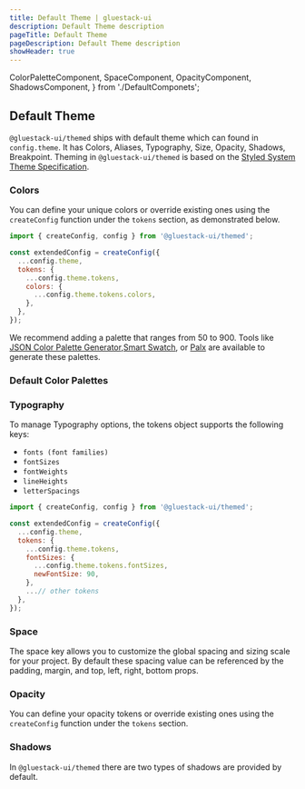 ```yaml
---
title: Default Theme | gluestack-ui
description: Default Theme description
pageTitle: Default Theme
pageDescription: Default Theme description
showHeader: true
---
```


  ColorPaletteComponent,
  SpaceComponent,
  OpacityComponent,
  ShadowsComponent,
} from './DefaultComponets';

<Meta title="Theme/Default Theme" />

## Default Theme

`@gluestack-ui/themed` ships with default theme which can found in `config.theme`. It has Colors, Aliases, Typography, Size, Opacity, Shadows, Breakpoint. Theming in `@gluestack-ui/themed` is based on the [Styled System Theme Specification](https://github.com/system-ui/theme-specification).

### Colors

You can define your unique colors or override existing ones using the `createConfig` function under the `tokens` section, as demonstrated below.

```jsx
import { createConfig, config } from '@gluestack-ui/themed';

const extendedConfig = createConfig({
  ...config.theme,
  tokens: {
    ...config.theme.tokens,
    colors: {
      ...config.theme.tokens.colors,
    },
  },
});
```

We recommend adding a palette that ranges from 50 to 900. Tools like [JSON Color Palette Generator](https://json-color-palette-generator.vercel.app),[Smart Swatch](https://smart-swatch.netlify.app/), or [Palx](https://palx.jxnblk.com/) are available to generate these palettes.

### Default Color Palettes

<ColorPaletteComponent />

### Typography

To manage Typography options, the tokens object supports the following keys:

- `fonts (font families)`
- `fontSizes`
- `fontWeights`
- `lineHeights`
- `letterSpacings`

```jsx
import { createConfig, config } from '@gluestack-ui/themed';

const extendedConfig = createConfig({
  ...config.theme,
  tokens: {
    ...config.theme.tokens,
    fontSizes: {
      ...config.theme.tokens.fontSizes,
      newFontSize: 90,
    },
    ...// other tokens
  },
});
```

### Space

The space key allows you to customize the global spacing and sizing scale for your project. By default these spacing value can be referenced by the padding, margin, and top, left, right, bottom props.

<SpaceComponent />

### Opacity

You can define your opacity tokens or override existing ones using the `createConfig` function under the `tokens` section.

<OpacityComponent />

### Shadows

In `@gluestack-ui/themed` there are two types of shadows are provided by default.

<ShadowsComponent />
